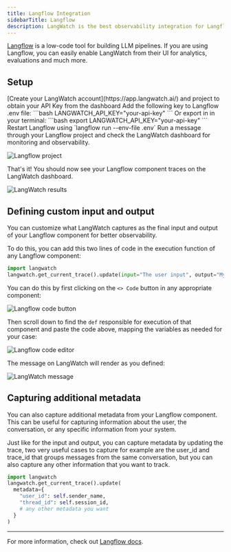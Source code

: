 ```yaml
---
title: Langflow Integration
sidebarTitle: Langflow
description: LangWatch is the best observability integration for Langflow
---
```


[Langflow](https://www.langflow.org/) is a low-code tool for building LLM pipelines. If you are using Langflow, you can easily enable LangWatch from their UI for analytics, evaluations and much more.

## Setup

<Steps>
<Step title="Obtain your API Key">
[Create your LangWatch account](https://app.langwatch.ai/) and project to obtain your API Key from the dashboard
</Step>
<Step title="Environment Variables">
Add the following key to Langflow .env file:
```bash
LANGWATCH_API_KEY="your-api-key"
```
Or export in in your terminal:
```bash
export LANGWATCH_API_KEY="your-api-key"
```
</Step>
<Step title="Restart Langflow">
Restart Langflow using `langflow run --env-file .env`
</Step>
<Step title="Test the integration">
Run a message through your Langflow project and check the LangWatch dashboard for monitoring and observability.

![Langflow project](/images/integration/langflow/langflow-1.png)

That's it! You should now see your Langflow component traces on the LangWatch dashboard.

![LangWatch results](/images/integration/langflow/langflow-2.png)
</Step>
</Steps>

## Defining custom input and output

You can customize what LangWatch captures as the final input and output of your Langflow component for better observability.

To do this, you can add this two lines of code in the execution function of any Langflow component:

```python
import langwatch
langwatch.get_current_trace().update(input="The user input", output="My bot output")
```

You can do this by first clicking on the `<> Code` button in any appropriate component:

![Langflow code button](/images/integration/langflow/langflow-code.png)

Then scroll down to find the `def` responsible for execution of that component and paste the code above, mapping the variables as needed for your case:

![Langflow code editor](/images/integration/langflow/langflow-langwatch-call.png)

The message on LangWatch will render as you defined:

![LangWatch message](/images/integration/langflow/langwatch-message.png)


## Capturing additional metadata

You can also capture additional metadata from your Langflow component. This can be useful for capturing information about the user, the conversation, or any specific information from your system.

Just like for the input and output, you can capture metadata by updating the trace, two very useful cases to capture for example are the user_id and trace_id that groups messages from the same conversation,
but you can also capture any other information that you want to track.

```python
import langwatch
langwatch.get_current_trace().update(
  metadata={
    "user_id": self.sender_name,
    "thread_id": self.session_id,
    # any other metadata you want
  }
)
```

---

For more information, check out [Langflow docs](https://docs.langflow.org/).